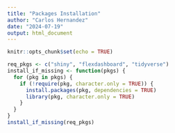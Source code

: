 ```yaml
---
title: "Packages Installation"
author: "Carlos Hernandez"
date: "2024-07-19"
output: html_document
---
```


```r
knitr::opts_chunk$set(echo = TRUE)
```

```r
req_pkgs <- c("shiny", "flexdashboard", "tidyverse")
install_if_missing <- function(pkgs) {
  for (pkg in pkgs) {
    if (!require(pkg, character.only = TRUE)) {
      install.packages(pkg, dependencies = TRUE)
      library(pkg, character.only = TRUE)
    }
  }
}
install_if_missing(req_pkgs)
```


